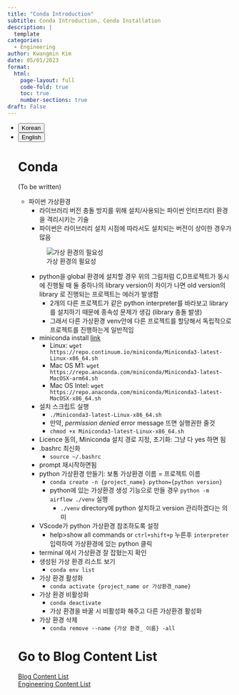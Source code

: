 ```yaml
---
title: "Conda Introduction"
subtitle: Conda Introduction, Conda Installation
description: |
  template
categories:
  - Engineering
author: Kwangmin Kim
date: 05/01/2023
format: 
  html:
    page-layout: full
    code-fold: true
    toc: true
    number-sections: true
draft: False
---
```


<ul class="nav nav-pills" id="language-tab" role="tablist">
  <li class="nav-item" role="presentation">
    <button class="nav-link active" id="Korean-tab" data-bs-toggle="tab" data-bs-target="#Korean" type="button" role="tab" aria-controls="Korean" aria-selected="true">Korean</button>
  </li>
  <li class="nav-item" role="presentation">
    <button class="nav-link" id="English-tab" data-bs-toggle="tab" data-bs-target="#English" type="button" role="tab" aria-controls="knitr" aria-selected="false">English</button>
  </li>

<div class="tab-content" id="language-tabcontent">

<div class="tab-pane fade  show active" id="Korean" role="tabpanel" aria-labelledby="Korean-tab">

::: {#Korean .tab-pane .fade .show .active role="tabpanel" aria-labelledby="Korean-tab"}

# Conda

(To be written)

* 파이썬 가상환경
    - 라이브러리 버전 충돌 방지를 위해 설치/사용되는 파이썬 인터프리터 환경을 격리시키는 기술
    - 파이썬은 라이브러리 설치 시점에 따라서도 설치되는 버전이 상이한 경우가 많음

    ![가상 환경의 필요성](../../../../../images/airflow/virtual-environment.PNG)

    - python을 global 환경에 설치할 경우 위의 그림처럼 C,D프로젝트가 동시에 진행될 때 둘 중하나의 library version이 차이가 나면 old version의 library 로 진행되는 프로젝트는 에러가 발생함 
        - 2개의 다른 프로젝트가 같은 python interpreter를 바라보고 library를 설치하기 때문에 종속성 문제가 생김 (library 충돌 발생)
        - 그래서 다른 가상환경 venv안에 다른 프로젝트를 할당해서 독립적으로 프로젝트를 진행하는게 일반적임
    - miniconda install [link](https://docs.conda.io/projects/miniconda/en/latest/)
      - Linux:  `wget https://repo.continuum.io/miniconda/Miniconda3-latest-Linux-x86_64.sh`
      - Mac OS M1:  `wget https://repo.anaconda.com/miniconda/Miniconda3-latest-MacOSX-arm64.sh`
      - Mac OS Intel: `wget https://repo.anaconda.com/miniconda/Miniconda3-latest-MacOSX-x86_64.sh`
    - 설치 스크립트 실행
      - `./Miniconda3-latest-Linux-x86_64.sh`
      - 만약, *permission denied* error message 뜨면 실행권한 줄것
      - `chmod +x Miniconda3-latest-Linux-x86_64.sh`
    - Licence 동의, Miniconda 설치 경로 지정, 초기화: 그냥 다 yes 하면 됨
    - .bashrc 최신화
      - `source ~/.bashrc`
    - prompt 재시작하면됨
    - python 가상환경 만들기: 보통 가상환경 이름 = 프로젝트 이름
      - `conda create -n {project_name} python={python version}`
      - python에 있는 가상환경 생성 기능으로 만들 경우 `python -m airflow ./venv` 실행
        * `./venv` directory에 python 설치하고 version 관리하겠다는 의미
    - VScode가 python 가상환경 참조하도록 설정
        *  help>show all commands or `ctrl+shift+p` 누른후 `interpreter` 입력하여 가상환경에 있는 python 클릭
    - terminal 에서 가상환경 잘 잡혔는지 확인
    - 생성된 가상 환경 리스트 보기
      - `conda env list`
    - 가상 환경 활성화  
      - `conda activate {project_name or 가상환경_name}`  
    - 가상 환경 비활성화  
      - `conda deactivate`  
      - 가상 환경을 바꿀 시 비활성화 해주고 다른 가상환경 활성화  
    - 가상 환경 삭제  
      - `conda remove --name {가상 환경_ 이름} -all`

:::
</div>

<div class="tab-pane fade" id="English" role="tabpanel" aria-labelledby="English-tab">

::: {#English .tab-pane .fade role="tabpanel" aria-labelledby="English-tab"}

:::


</div>

# Go to Blog Content List

[Blog Content List](../../content_list.qmd)  
[Engineering Content List](../../Engineering/guide_map/index.qmd)